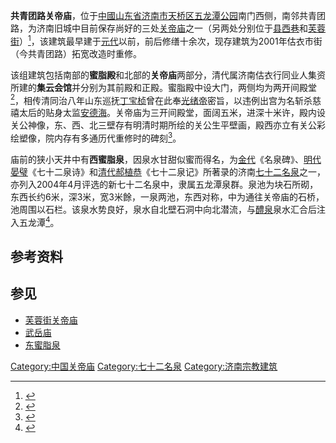 {{文物保护单位
| 级别 = 市县级
| 省名 = 山东省
| 市/县名 = 济南市
| 图片 = [[File:Guanyu's_Temple_on_Jinan_Gongqingtuan_Road_2010-05.JPG|220px]]<br><small>关帝庙，对联为“大义参天地，英风冠古今”，横批为“义炳乾坤”</small>
| 名称 = 共青团路关帝庙
| 编号 = 3-13
| 分类 = 古建筑
| 时代 = 清代
| 所在 = [[济南市|济南市]][[天桥区|天桥区]]
| 登录 = 2007年
}}
'''共青团路关帝庙'''，位于[[中國|中國]][[山东省|山东省]][[济南市|济南市]][[天桥区|天桥区]][[五龙潭|五龙潭公园]]南门西侧，南邻共青团路，为济南旧城中目前保存尚好的三处[[关帝庙|关帝庙]]之一（另两处分别位于[[县西巷|县西巷]]和[[芙蓉街|芙蓉街]]）<ref>{{cite web|url=http://jnsb1.e23.cn/html/jnsb/20080415/jnsb83662.html|title=《济南的关帝庙》|accessdate=2010-05-14|work=徐传强、张娜、徐涵|publisher=济南时报}}{{Dead link|date=2018年7月 |bot=InternetArchiveBot |fix-attempted=no }}</ref>，该建筑最早建于[[元代|元代]]以前，前后修缮十余次，现存建筑为2001年估衣市街（今共青团路）拓宽改造时重修。

该组建筑包括南部的'''蜜脂殿'''和北部的'''关帝庙'''两部分，清代属济南估衣行同业人集资所建的'''集云会馆'''并分别为其前殿和正殿。蜜脂殿中设大门，两侧均为两开间殿堂<ref>{{cite web|url=http://www.e23.cn/Content/2005-03-13/200531300028.html|title=《忆旧时曾遍布大街小巷 老济南到底有多少关帝庙？》|accessdate=2010-05-14|work=|publisher=舜网|archive-url=https://web.archive.org/web/20050406004253/http://www.e23.cn/Content/2005-03-13/200531300028.html|archive-date=2005-04-06|dead-url=yes}}</ref>，相传清同治八年山东巡抚[[丁宝桢|丁宝桢]]曾在此奉[[光绪帝|光绪帝]]密旨，以违例出宫为名斩杀慈禧太后的贴身太监[[安德海|安德海]]。关帝庙为三开间殿堂，面阔五米，进深十米许，殿内设关公神像，东、西、北三壁存有明清时期所绘的关公生平壁画，殿西亦立有关公彩绘塑像，院内存有多通历代重修时的碑刻<ref>{{cite web|url=http://www.guangongcn.com/jngm_info.aspx?classid=40|title=《济南关庙》|accessdate=2010-05-14|work=|publisher=关公中国网}}{{dead link|date=2017年11月 |bot=InternetArchiveBot |fix-attempted=yes }}</ref>。

庙前的狭小天井中有'''西蜜脂泉'''，因泉水甘甜似蜜而得名，为[[金代|金代]]《名泉碑》、[[明代|明代]][[晏璧|晏璧]]《七十二泉诗》和[[清代|清代]][[郝植恭|郝植恭]]《七十二泉记》所著录的济南[[七十二名泉|七十二名泉]]之一，亦列入2004年4月评选的新七十二名泉中，隶属五龙潭泉群。泉池为块石所砌，东西长约6米，深3米，宽3米餘，一泉两池，东西对称，中为通往关帝庙的石桥，池周围以石栏。该泉水势良好，泉水自北壁石洞中向北潜流，与[[醴泉_(济南)|醴泉]]泉水汇合后注入五龙潭<ref>{{cite web|url=http://www.shandong.gov.cn/art/2006/6/12/art_2423_148876.html|title=《第三十五泉：西蜜脂泉》|accessdate=2010-05-14|work=|publisher=山东省政府网|deadurl=yes|archiveurl=https://web.archive.org/web/20090714110608/http://www.shandong.gov.cn/art/2006/6/12/art_2423_148876.html|archivedate=2009-07-14}}</ref>。

{{Quote box|width=40%|align=right|quote=三教尽皈依，正直聪明，心似日悬天上；<br/>九州隆享祀，英灵昭格，神如水在地中。|source=共青团路关帝庙大门门联，秦大士所撰|}}
{{Quote box|width=40%|align=right|quote=西池泉味比东强，何必天寒割蜜房；<br/>莫道脂甘能悦口，试将一饮胜天浆。|source=晏璧《七十二泉诗之西蜜脂泉》|}}

==参考资料 ==
{{reflist|2}}

== 参见 ==
*[[芙蓉街|芙蓉街关帝庙]]
*[[武岳庙|武岳庙]]
*[[东蜜脂泉|东蜜脂泉]]

{{老济南}}
{{七十二名泉}}
{{济南市文物保护单位}}

[[Category:中国关帝庙|Category:中国关帝庙]]
[[Category:七十二名泉|Category:七十二名泉]]
[[Category:济南宗教建筑|Category:济南宗教建筑]]